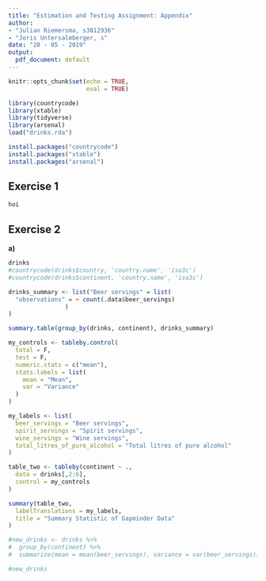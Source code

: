 ```yaml
---
title: "Estimation and Testing Assignment: Appendix"
author:
- "Julian Riemersma, s3812936" 
- "Joris Untersalmberger, s"
date: "28 - 05 - 2019"
output:
  pdf_document: default
---
```


```r
knitr::opts_chunk$set(echo = TRUE,
                      eval = TRUE)
```

```r
library(countrycode)
library(xtable)
library(tidyverse)
library(arsenal)
load("drinks.rda")
```

```r
install.packages("countrycode")
install.packages("xtable")
install.packages("arsenal")
```


## Exercise 1

```r
hoi

```

## Exercise 2

**a)**
```r
drinks
#countrycode(drinks$country, 'country.name', 'iso3c')
#countrycode(drinks$continent, 'country.name', 'iso3c')

drinks_summary <- list("Beer servings" = list(
  "observations" = ~ count(.data$beer_servings)
                )
)

summary.table(group_by(drinks, continent), drinks_summary)
```

```r
my_controls <- tableby.control(
  total = F,
  test = F,
  numeric.stats = c("mean"),
  stats.labels = list(
    mean = "Mean",
    var = "Variance"
  )
)

my_labels <- list(
  beer_servings = "Beer servings",
  spirit_servings = "Spirit servings",
  wine_servings = "Wine servings",
  total_litres_of_pure_alcohol = "Total litres of pure alcohol"
)

table_two <- tableby(continent ~ .,
  data = drinks[,2:6],
  control = my_controls
)

summary(table_two,
  labelTranslations = my_labels,
  title = "Summary Statistic of Gapminder Data"
)

#new_drinks <- drinks %>%
#  group_by(continent) %>%
#  summarize(mean = mean(beer_servings), variance = var(beer_servings))

#new_drinks
```


